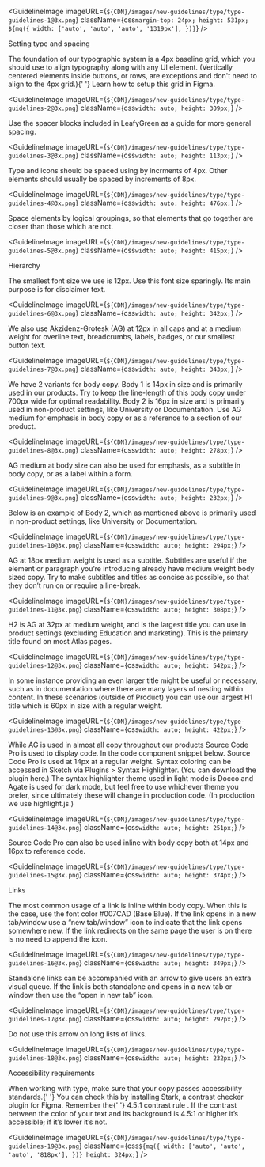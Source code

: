 
<GuidelineImage
  imageURL={`${CDN}/images/new-guidelines/type/type-guidelines-1@3x.png`}
  className={css`
    margin-top: 24px;
    height: 531px;
    ${mq({
      width: ['auto', 'auto', 'auto', '1319px'],
    })}
  `}
/>

<Subtitle>Setting type and spacing</Subtitle>
<Body>
  The foundation of our typographic system is a 4px baseline grid, which you
  should use to align typography along with any UI element. (Vertically centered
  elements inside buttons, or rows, are exceptions and don't need to align to
  the 4px grid.){' '}
  <Link href="https://www.figma.com/best-practices/everything-you-need-to-know-about-layout-grids/baseline-grids/">
    Learn how to setup this grid in Figma.
  </Link>
</Body>

<GuidelineImage
  imageURL={`${CDN}/images/new-guidelines/type/type-guidelines-2@3x.png`}
  className={css`
    width: auto;
    height: 309px;
  `}
/>

<Body>
  Use the spacer blocks included in LeafyGreen as a guide for more general
  spacing.
</Body>

<GuidelineImage
  imageURL={`${CDN}/images/new-guidelines/type/type-guidelines-3@3x.png`}
  className={css`
    width: auto;
    height: 113px;
  `}
/>

<Body>
  Type and icons should be spaced using by incrments of 4px. Other elements
  should usually be spaced by increments of 8px.
</Body>

<GuidelineImage
  imageURL={`${CDN}/images/new-guidelines/type/type-guidelines-4@3x.png`}
  className={css`
    width: auto;
    height: 476px;
  `}
/>

<Body>
  Space elements by logical groupings, so that elements that go together are
  closer than those which are not.
</Body>

<GuidelineImage
  imageURL={`${CDN}/images/new-guidelines/type/type-guidelines-5@3x.png`}
  className={css`
    width: auto;
    height: 415px;
  `}
/>

<Subtitle>Hierarchy</Subtitle>
<Body>
  The smallest font size we use is 12px. Use this font size sparingly. Its main
  purpose is for disclaimer text.
</Body>

<GuidelineImage
  imageURL={`${CDN}/images/new-guidelines/type/type-guidelines-6@3x.png`}
  className={css`
    width: auto;
    height: 342px;
  `}
/>

<Body>
  We also use Akzidenz-Grotesk (AG) at 12px in all caps and at a medium weight
  for overline text, breadcrumbs, labels, badges, or our smallest button text.
</Body>

<GuidelineImage
  imageURL={`${CDN}/images/new-guidelines/type/type-guidelines-7@3x.png`}
  className={css`
    width: auto;
    height: 343px;
  `}
/>

<Body>
  We have 2 variants for body copy. Body 1 is 14px in size and is primarily used
  in our products. Try to keep the line-length of this body copy under 700px
  wide for optimal readability. Body 2 is 16px in size and is primarily used in
  non-product settings, like University or Documentation. Use AG medium for
  emphasis in body copy or as a reference to a section of our product.
</Body>

<GuidelineImage
  imageURL={`${CDN}/images/new-guidelines/type/type-guidelines-8@3x.png`}
  className={css`
    width: auto;
    height: 278px;
  `}
/>

<Body>
  AG medium at body size can also be used for emphasis, as a subtitle in body
  copy, or as a label within a form.
</Body>

<GuidelineImage
  imageURL={`${CDN}/images/new-guidelines/type/type-guidelines-9@3x.png`}
  className={css`
    width: auto;
    height: 232px;
  `}
/>

<Body>
  Below is an example of Body 2, which as mentioned above is primarily used in
  non-product settings, like University or Documentation.
</Body>

<GuidelineImage
  imageURL={`${CDN}/images/new-guidelines/type/type-guidelines-10@3x.png`}
  className={css`
    width: auto;
    height: 294px;
  `}
/>

<Body>
  AG at 18px medium weight is used as a subtitle. Subtitles are useful if the
  element or paragraph you’re introducing already have medium weight body sized
  copy. Try to make subtitles and titles as concise as possible, so that they
  don’t run on or require a line-break.
</Body>

<GuidelineImage
  imageURL={`${CDN}/images/new-guidelines/type/type-guidelines-11@3x.png`}
  className={css`
    width: auto;
    height: 308px;
  `}
/>

<Body>
  H2 is AG at 32px at medium weight, and is the largest title you can use in
  product settings (excluding Education and marketing). This is the primary
  title found on most Atlas pages.
</Body>

<GuidelineImage
  imageURL={`${CDN}/images/new-guidelines/type/type-guidelines-12@3x.png`}
  className={css`
    width: auto;
    height: 542px;
  `}
/>

<Body>
  In some instance providing an even larger title might be useful or necessary,
  such as in documentation where there are many layers of nesting within
  content. In these scenarios (outside of Product) you can use our largest H1
  title which is 60px in size with a regular weight.
</Body>

<GuidelineImage
  imageURL={`${CDN}/images/new-guidelines/type/type-guidelines-13@3x.png`}
  className={css`
    width: auto;
    height: 422px;
  `}
/>

<Body>
  While AG is used in almost all copy throughout our products Source Code Pro is
  used to display code. In the code component snippet below. Source Code Pro is
  used at 14px at a regular weight. Syntax coloring can be accessed in Sketch
  via Plugins > Syntax Highlighter. (You can download the plugin here.) The
  syntax highlighter theme used in light mode is Docco and Agate is used for
  dark mode, but feel free to use whichever theme you prefer, since ultimately
  these will change in production code. (In production we use highlight.js.)
</Body>

<GuidelineImage
  imageURL={`${CDN}/images/new-guidelines/type/type-guidelines-14@3x.png`}
  className={css`
    width: auto;
    height: 251px;
  `}
/>

<Body>
  Source Code Pro can also be used inline with body copy both at 14px and 16px
  to reference code.
</Body>

<GuidelineImage
  imageURL={`${CDN}/images/new-guidelines/type/type-guidelines-15@3x.png`}
  className={css`
    width: auto;
    height: 374px;
  `}
/>

<Subtitle>Links</Subtitle>
<Body>
  The most common usage of a link is inline within body copy. When this is the
  case, use the font color #007CAD (Base Blue). If the link opens in a new
  tab/window use a “new tab/window” icon to indicate that the link opens
  somewhere new. If the link redirects on the same page the user is on there is
  no need to append the icon.
</Body>

<GuidelineImage
  imageURL={`${CDN}/images/new-guidelines/type/type-guidelines-16@3x.png`}
  className={css`
    width: auto;
    height: 349px;
  `}
/>

<Body>
  Standalone links can be accompanied with an arrow to give users an extra
  visual queue. If the link is both standalone and opens in a new tab or window
  then use the “open in new tab” icon.
</Body>

<GuidelineImage
  imageURL={`${CDN}/images/new-guidelines/type/type-guidelines-17@3x.png`}
  className={css`
    width: auto;
    height: 292px;
  `}
/>

<Body>Do not use this arrow on long lists of links.</Body>

<GuidelineImage
  imageURL={`${CDN}/images/new-guidelines/type/type-guidelines-18@3x.png`}
  className={css`
    width: auto;
    height: 232px;
  `}
/>

<Subtitle>Accessibility requirements</Subtitle>

<Body>
  When working with type, make sure that your copy passes accessibility
  standards.{' '}
  <Link href="https://www.figma.com/community/plugin/732603254453395948/Stark">
    You can check this by installing Stark, a contrast checker plugin for Figma.
  </Link>
</Body>

<Body
  className={css`
    margin-top: 24px;
  `}
>
  Remember the{' '}
  <Body
    className={css`
      display: inline;
    `}
    weight="medium"
  >
    4.5:1 contrast rule
  </Body>
  . If the contrast between the color of your text and its background is 4.5:1 or
  higher it’s accessible; if it’s lower it’s not.
</Body>

<GuidelineImage
  imageURL={`${CDN}/images/new-guidelines/type/type-guidelines-19@3x.png`}
  className={css`
    ${mq({
      width: ['auto', 'auto', 'auto', '818px'],
    })}
    height: 324px;
  `}
/>
